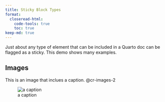 ```yaml
---
title: Sticky Block Types
format:
  closeread-html:
    code-tools: true
    toc: true
keep-md: true
---
```


Just about any type of element that can be included in a Quarto doc can be flagged as a sticky. This demo shows many examples.

## Images

:::{.cr-section}

This is an image that inclues a caption. @cr-images-2

:::{#cr-images-2}
![a caption](trees.png)
:::

:::